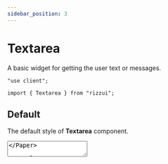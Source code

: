 ```yaml
---
sidebar_position: 3
---
```



# Textarea

A basic widget for getting the user text or messages.

```tsx
"use client"; 

import { Textarea } from "rizzui";
```

<div className="mb-20 md:mb-28" />

## Default

The default style of **Textarea** component.

<Paper className="text-gray-950 block">
  <Textarea label="Message" />
</Paper>

```tsx
"use client"; 

import { Textarea } from "rizzui";

export default function App() {
  return (
    <Textarea
      label="Message"
      placeholder="Write you message..."
    />
  );
}
```

<div className="mb-16" />

## Variants

You can change the style of **Textarea** using [**variant**](#textarea-variants) property.

<Paper className="grid grid-cols-1 sm:grid-cols-2 gap-4">
  <Textarea
    label="Outline"
    placeholder="Enter your message"
  />
  <Textarea
    label="Flat"
    variant="flat"
    placeholder="Enter your message"
  />
  <Textarea
    label="Text"
    variant="text"
    placeholder="Enter your message"
  />
</Paper>

```tsx
"use client"; 

import { Textarea } from "rizzui";

export default function App() {
  return (
    <>
      <Textarea
        label="Outline"
        placeholder="Enter your message"
      />
      <Textarea
        label="Flat"
        variant="flat"
        placeholder="Enter your message"
      />
      <Textarea
        label="Text"
        variant="text"
        placeholder="Enter your message"
      />
    </>
  );
}
```

<div className="mb-16" />

## Sizes

You can change the style of **Textarea** using [**size**](#textarea-sizes) property.

<Paper className="gap-4 flex-row flex-wrap justify-start items-start">
  <Textarea
    label="Small"
    placeholder="Enter your message"
    size="sm"
  />
  <Textarea
    label="Default"
    placeholder="Enter your message"
  />
  <Textarea
    label="Large"
    placeholder="Enter your message"
    size="lg"
  />
  <Textarea
    label="Extra Large"
    placeholder="Enter your message"
    size="xl"
  />
</Paper>

```tsx
"use client"; 

import { Textarea } from "rizzui";

export default function App() {
  return (
    <>
      <Textarea
        label="Small"
        placeholder="Enter your message"
        size="sm"
      />
      <Textarea
        label="Default"
        placeholder="Enter your message"
      />
      <Textarea
        label="Large"
        placeholder="Enter your message"
        size="lg"
      />
      <Textarea
        label="Extra Large"
        placeholder="Enter your message"
        size="xl"
      />
    </>
  );
}
```

<div className="mb-16" />

## Rounded

You can change the style of **Textarea** using [**rounded**](#textarea-rounded) property.

<Paper className="gap-4 flex-row flex-wrap justify-start items-start">
  <Textarea
    label="Rounded Small"
    placeholder="Enter your message"
    rounded="sm"
    className="w-full sm:w-auto"
  />
  <Textarea
    label="Rounded Default"
    placeholder="Enter your message"
    className="w-full sm:w-auto"
  />
  <Textarea
    label="Rounded Large"
    placeholder="Enter your message"
    rounded="lg"
    className="w-full sm:w-auto"
  />
  <Textarea
    label="Rounded None"
    placeholder="Enter your message"
    rounded="none"
    className="w-full sm:w-auto"
  />
</Paper>

```tsx
"use client"; 

import { Textarea } from "rizzui";

export default function App() {
  return (
    <>
      <Textarea
        label="Rounded Small"
        placeholder="Enter your message"
        rounded="sm"
      />
      <Textarea
        label="Rounded Default"
        placeholder="Enter your message"
      />
      <Textarea
        label="Rounded Large"
        placeholder="Enter your message"
        rounded="lg"
      />

      <Textarea
        label="Rounded None"
        placeholder="Enter your message"
        rounded="none"
      />
    </>
  );
}
```

<div className="mb-16" />

## With Custom Rows & Cols

You can change rows and cols of **Textarea** using **rows** & **cols** property.

<Paper className="block">
  <Textarea
    rows={6}
    cols={50}
    label="Message"
    placeholder="Enter your message"
    textareaClassName="overflow-y-auto w-full md:w-auto"
    defaultValue="Lorem ipsum dolor sit amet consectetur adipisicing elit. Voluptate architecto aliquam nulla et!
    Amet corrupti a consectetur aliquid qui eius soluta! Quibusdam debitis natus optio quasi
    assumenda provident dolores animi? Lorem ipsum dolor sit amet consectetur adipisicing elit.
    Voluptate architecto aliquam nulla et! Amet corrupti a consectetur aliquid qui eius soluta!
    Quibusdam debitis natus optio quasi assumenda provident dolores animi?"
  />
</Paper>

```tsx
"use client"; 

import { Textarea } from "rizzui";

export default function App() {
  return (
    <Textarea
      rows={6}
      cols={50}
      label="Message"
      placeholder="Enter your message"
      textareaClassName="overflow-y-auto w-full md:w-auto"
      defaultValue="Lorem ipsum dolor sit amet consectetur adipisicing elit. Voluptate architecto aliquam nulla et!
    Amet corrupti a consectetur aliquid qui eius soluta! Quibusdam debitis natus optio quasi
    assumenda provident dolores animi? Lorem ipsum dolor sit amet consectetur adipisicing elit.
    Voluptate architecto aliquam nulla et! Amet corrupti a consectetur aliquid qui eius soluta!
    Quibusdam debitis natus optio quasi assumenda provident dolores animi?"
    />
  );
}
```

<div className="mb-16" />

## With Character Count

You can set character limit and show character counter of **Textarea** using **maxLength** & **renderCharacterCount** property.

<Paper className="block">
  <TextareaCharacterCount />
</Paper>

```tsx
"use client"; 

import { useState } from "react";
import { Textarea } from "aegon-ui";

export default function App() {
  const [state, setState] = useState("Do not lose hope, nor be sad.");

  return (
    <Textarea
      label="Message"
      value={state}
      maxLength={100}
      onChange={(e) => setState(e.target.value)}
      renderCharacterCount={({ characterCount, maxLength }) => (
        <div className="text-right text-sm opacity-70 rtl:text-left">
          {characterCount}/{maxLength}
        </div>
      )}
    />
  );
}
```

<div className="mb-16" />

## With Clearable Button

You can add a clear button of **Textarea** using **clearable** property.

<Paper className="block">
  <TextareaClear />
</Paper>

```tsx
"use client"; 

import { useState } from "react";
import { Textarea } from "aegon-ui";

export default function App() {
  const [state, setState] = useState(
    "It is a long established fact that a reader will be distracted by the readable content of a page when looking at its layout."
  );

  return (
    <Textarea
      label="Message"
      clearable
      value={state}
      onClear={() => setState("")}
      onChange={(e) => setState(e.target.value)}
    />
  );
}
```

<div className="mb-16" />

## Disabled

You can change disable state of **Textarea** using **disabled** property.

<Paper className="block">
  <Textarea
    disabled
    label="Message"
    placeholder="Enter your message"
  />
</Paper>

```tsx
"use client"; 

import { Textarea } from "rizzui";

export default function App() {
  return (
    <Textarea
      disabled
      label="Message"
      placeholder="Enter your message"
    />
  );
}
```

<div className="mb-16" />

## With Helper Text

You can add helper text to **Textarea** using **helperText** property.

<Paper className="block">
  <Textarea
    label="Message"
    placeholder="Enter your message"
    helperText="This is helper text."
  />
</Paper>

```tsx
"use client"; 

import { Textarea } from "rizzui";

export default function App() {
  return (
    <Textarea
      label="Message"
      placeholder="Enter your message"
      helperText="This is helper text."
    />
  );
}
```

<div className="mb-16" />

## With Error Message

You can show the validation error message using **error** property.

<Paper className="block">
  <Textarea
    label="Message"
    error="This field is required"
    placeholder="Enter your message"
  />
</Paper>

```tsx
"use client"; 

import { Textarea } from "rizzui";

export default function App() {
  return (
    <Textarea
      label="Message"
      error="This field is required"
      placeholder="Enter your message"
    />
  );
}
```

<div className="mb-20" />

## API Reference

<hr />

<div className="mb-10" />

### Textarea Props

Here is the API documentation of the Textarea component. And the rest of the props are the same as the original html textarea field.

<div className="overflow-x-auto">

|        Props         |                               Type                               |                                Description                                |   Default   |
| :------------------: | :--------------------------------------------------------------: | :-----------------------------------------------------------------------: | :---------: |
|        label         |                           `ReactNode`                            |                              Set field label                              |    \_\_     |
|     labelWeight      |                   [LabelWeight](#label-weight)                   |                           Set label font weight                           | `"medium"`  |
|       variant        |              [TextareaVariants](#textarea-variants)              |                    The variants of the component are:                     | `"outline"` |
|         size         |                 [TextareaSizes](#textarea-sizes)                 | The size of the component. "sm" is equivalent to the dense input styling. |   `"md"`    |
|       rounded        |               [TextareaRounded](#textarea-rounded)               |                         The rounded variants are:                         |   `"md"`    |
|       children       |                           `ReactNode`                            |                         Default value in textarea                         |    \_\_     |
|         cols         |                             `number`                             |                              Set custom cols                              |    \_\_     |
|         rows         |                             `number`                             |                              Set custom rows                              |     `5`     |
|     placeholder      |                             `string`                             |                                                                           |    \_\_     |
|       disabled       |                            `boolean`                             |                     Whether the textarea is disabled                      |    \_\_     |
|        error         |                             `string`                             |                    Show error message using this prop                     |    \_\_     |
|      helperText      |                           `ReactNode`                            |         Add helper text. It could be string or a React component          |    \_\_     |
|      clearable       |                            `boolean`                             |                           add clearable option                            |    \_\_     |
|       onClear        |               [TextareaOnclear](#textarea-onclear)               |                                clear event                                |    \_\_     |
| renderCharacterCount | [TextareaRenderCharacterCount](#textarea-render-character-count) |                Use this prop to show character count limit                |    \_\_     |
|    labelClassName    |                             `string`                             |      Use labelClassName prop to do some addition style for the label      |    \_\_     |
|  textareaClassName   |                             `string`                             |            Add custom classes for the input filed extra style             |    \_\_     |
|   helperClassName    |                             `string`                             |        This prop allows you to customize the helper message style         |    \_\_     |
|    errorClassName    |                             `string`                             |         This prop allows you to customize the error message style         |    \_\_     |
|      className       |                             `string`                             |              Add custom classes to the root of the component              |    \_\_     |
|         ref          |                    `Ref<HTMLTextAreaElement>`                    |                                                                           |    \_\_     |
|         ...          |                     `TextareaHTMLAttributes`                     |  native props like **value**, **onChange**, **onFocus**, **onBlur** ...   |    \_\_     |

</div>

<div className="mb-10" />

### Textarea Variants

```ts
type TextareaVariants = "outline" | "flat" | "text";
```

<div className="mb-10" />

### Label Weight

```ts
type LabelWeight = "normal" | "medium" | "semibold" | "bold";
```

<div className="mb-10" />

### Textarea Sizes

```ts
type TextareaSizes = "sm" | "md" | "lg" | "xl";
```

<div className="mb-10" />

### Textarea Rounded

```ts
type TextareaRounded = "sm" | "md" | "lg" | "xl" | "none";
```

<div className="mb-10" />

<div className="mb-10" />

### Textarea onClear

```ts
type TextareaOnclear = (event) => void;
```

<div className="mb-10" />

### Textarea Render Character Count

```ts
type TextareaRenderCharacterCount =
  | (({ characterCount, maxLength }: { characterCount?: number; maxLength?: number }) => ReactNode)
  | undefined;
```
